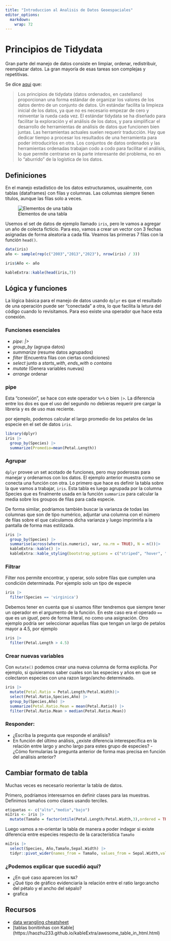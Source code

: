 ```yaml
---
title: "Introduccion al Analisis de Datos Geoespaciales"
editor_options: 
  markdown: 
    wrap: 72
---
```


# Principios de Tidydata

Gran parte del manejo de datos consiste en limpiar, ordenar, redistribuir, reemplazar datos.
La gran mayoría de esas tareas son complejas y repetitivas. 

Se dice [aqui](https://cran.r-project.org/web/packages/tidyr/vignettes/tidy-data.html) que:

> Los principios de tidydata (datos ordenados, en castellano) proporcionan una forma estándar de organizar los valores de los datos dentro de un conjunto de datos. Un estándar facilita la limpieza inicial de los datos, ya que no es necesario empezar de cero y reinventar la rueda cada vez. El estándar tidydata se ha diseñado para facilitar la exploración y el análisis de los datos, y para simplificar el desarrollo de herramientas de análisis de datos que funcionen bien juntas. Las herramientas actuales suelen requerir traducción. Hay que dedicar tiempo a procesar los resultados de una herramienta para poder introducirlos en otra. Los conjuntos de datos ordenados y las herramientas ordenadas trabajan codo a codo para facilitar el análisis, lo que permite centrarse en la parte interesante del problema, no en lo "aburrido" de la logística de los datos.

## Definiciones

En el manejo estadístico de los datos estructuramos, usualmente, con tablas (dataframes) con filas y columnas. Las columnas siempre tienen títulos, aunque las filas solo a veces.

![Elementos de una tabla](https://d33wubrfki0l68.cloudfront.net/6f1ddb544fc5c69a2478e444ab8112fb0eea23f8/91adc/images/tidy-1.png)


Usemos el set de datos de ejemplo llamado `iris`, pero le vamos a agregar un año de colecta ficticio. Para eso, vamos a crear un vector con 3 fechas asignadas de forma aleatoria a cada fila. Veamos las primeras 7 filas con la función `head()`.

```r

data(iris)
año <- sample(rep(c("2003","2013","2023"), nrow(iris) / 3))

iris$Año <- año

kableExtra::kable(head(iris,7))
```


## Lógica y funciones

La lógica básica para el manejo de datos usando `dplyr` es que el resultado de una operación puede ser "conectada" a otra, lo que facilita la letura del código cuando lo revisitamos. Para eso existe una operador que hace esta conexión.

### Funciones esenciales

- *pipe*: *|>*
- *group_by* (agrupa datos)
- *summarize* (resume datos agrupados)
- *filter* (Encuentra filas con ciertas condiciones)
- *select* junto a *starts_with*, *ends_with* o *contains*
- *mutate* (Genera variables nuevas)
- *arrange* ordenar



### pipe

Esta "conexión", se hace con este operador `%>%` o bien `|>`. La diferencia entre los dos es que el uso del segundo no debieras requerir pre cargar la librería y es de uso mas reciente.

por ejemplo, podemos calcular el largo promedio de los petalos de las especie en el set de datos `iris`.

```r
library(dplyr)
iris |>
  group_by(Species) |>
  summarize(Promedio=mean(Petal.Length)) 
```

### Agrupar 

`dplyr` provee un set acotado de funciones, pero muy poderosas para manejar y ordenarnos con los datos. El ejemplo anterior muestra como se conecta una función con otra. Lo primero que hace es definir la tabla sobre la que vamos a trabajar, `iris`. Esta tabla es luego agrupada por la columna Species que es finalmente usada en la función  `summarize` para calcular la media sobre los groupos de filas para cada especie.

De forma similar, podriamos también buscar la varianza de todas las columnas que son de tipo numérico, adjuntar una columna con el número de filas sobre el que calculamos dicha varianza y luego imprimirla a la pantalla de forma mas estilizada. 

```r
iris |>
  group_by(Species) |>
  summarise(across(where(is.numeric), var, na.rm = TRUE), N = n())|>
  kableExtra::kable() |>
  kableExtra::kable_styling(bootstrap_options = c("striped", "hover", "condensed", "responsive"), full_width = F)
```


### Filtrar

Filter nos permite encontrar, y operar, solo sobre filas que cumplen una condición determinada. Por ejemplo solo un tipo de especie

```r
iris |>
  filter(Species == 'virginica')
```

Debemos tener en cuenta que si usamos filter tendremos que siempre tener un operador en el argumento de la función. En este caso era el operado `==` que es un *igual*, pero de forma literal, no como una asignación.
Otro ejemplo podría ser seleccionar aquellas filas que tengan un largo de petalos mayor a 4.5, por ejemplo

```r
iris |>
  filter(Petal.Length > 4.5)
```

### Crear nuevas variables

Con `mutate()` podemos crear una nueva columna de forma explícita. Por ejemplo, si quisieramos saber cuales son las especies y años en que se colectaron especies con una razon largo/ancho determinado.

```r
iris |>
  mutate(Petal.Ratio = Petal.Length/Petal.Width)|>
  select(Petal.Ratio,Species,Año) |>
  group_by(Species,Año) |>
  summarize(Petal.Ratio.Mean = mean(Petal.Ratio)) |>
  filter(Petal.Ratio.Mean > median(Petal.Ratio.Mean))
```

### Responder:
 - ¿Escriba la pregunta que responde el análisis?
 - En función del último análisis, ¿existe diferencia interespecífica en la relación entre largo y ancho largo para estes grupo de especies?
 -¿Cómo formularías la pregunta anterior de forma mas precisa en función del análisis anterior?

## Cambiar formato de tabla

Muchas veces es necesario reorientar la tabla de datos. 

Primero, podríamos interesarnos en definir clases para las muestras. Definimos tamaños como clases usando terciles.

```r
etiquetas <- c("alto","medio","bajo")
miIris <- iris |>
  mutate(Tamaño = factor(ntile(Petal.Length/Petal.Width,3),ordered = TRUE, labels = etiquetas))
```

Luego vamos a re-orientar la tabla de manera a poder indagar si existe diferencia entre especies respecto de la característica `Tamaño` 

```r
miIris |>
  select(Species, Año,Tamaño,Sepal.Width) |>
  tidyr::pivot_wider(names_from = Tamaño, values_from = Sepal.Width,values_fn=mean)
```
### ¿Podemos explicar que sucedió aquí?
- ¿En qué caso aparecen los `NA`?
- ¿Qué tipo de gráfico evidenciaría la relación entre el ratio largo:ancho del pétalo y el ancho del sépalo?
- grafica

## Recursos
 - [data wrangling cheatsheet](https://www.rstudio.com/wp-content/uploads/2015/02/data-wrangling-cheatsheet.pdf)
 - [tablas bonitinhas con Kable] (https://haozhu233.github.io/kableExtra/awesome_table_in_html.html)
